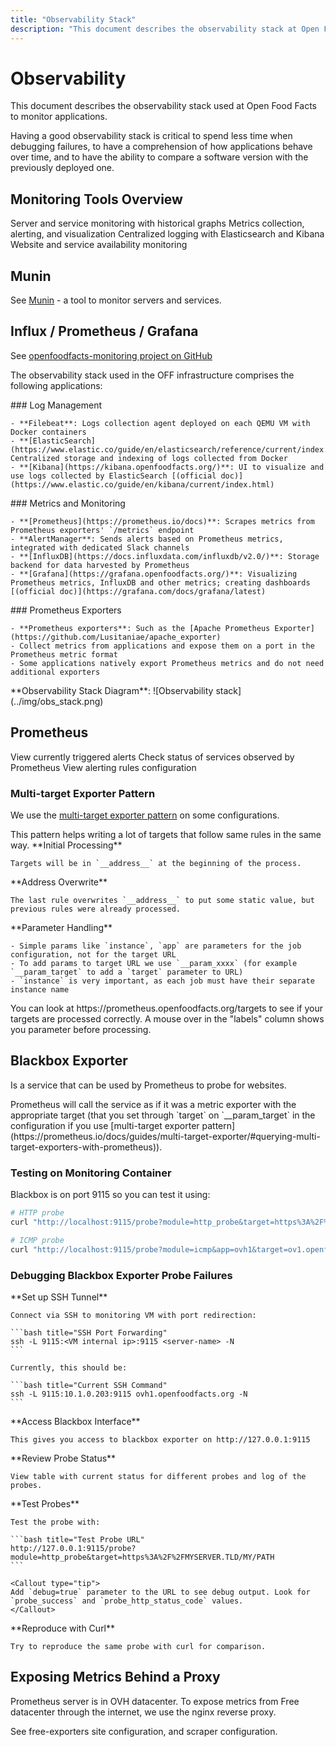 ```yaml
---
title: "Observability Stack"
description: "This document describes the observability stack at Open Food Facts, covering tools like Munin, Prometheus, Grafana, and Elasticsearch for monitoring applications. It details log collection, metric scraping, alerting, and debugging techniques for ensuring system health and performance."
---
```



# Observability

This document describes the observability stack used at Open Food Facts to monitor applications.

<Callout type="info">
Having a good observability stack is critical to spend less time when debugging failures, to have a comprehension of how applications behave over time, and to have the ability to compare a software version with the previously deployed one.
</Callout>

## Monitoring Tools Overview

<Cards>
  <Card title="Munin" href="./munin.md">
    Server and service monitoring with historical graphs
  </Card>
  <Card title="Prometheus/Grafana" href="#influx--prometheus--grafana">
    Metrics collection, alerting, and visualization
  </Card>
  <Card title="ELK Stack" href="#influx--prometheus--grafana">
    Centralized logging with Elasticsearch and Kibana
  </Card>
  <Card title="Blackbox Exporter" href="#blackbox-exporter">
    Website and service availability monitoring
  </Card>
</Cards>

## Munin

See [Munin](./munin.md) - a tool to monitor servers and services.

## Influx / Prometheus / Grafana

See [openfoodfacts-monitoring project on GitHub](https://github.com/openfoodfacts/openfoodfacts-monitoring/)

The observability stack used in the OFF infrastructure comprises the following applications:

<Tabs>
  <Tab value="logs" label="Log Collection">
    ### Log Management
    
    - **Filebeat**: Logs collection agent deployed on each QEMU VM with Docker containers
    - **[ElasticSearch](https://www.elastic.co/guide/en/elasticsearch/reference/current/index.html)**: Centralized storage and indexing of logs collected from Docker
    - **[Kibana](https://kibana.openfoodfacts.org/)**: UI to visualize and use logs collected by ElasticSearch [(official doc)](https://www.elastic.co/guide/en/kibana/current/index.html)
  </Tab>
  
  <Tab value="metrics" label="Metrics & Alerts">
    ### Metrics and Monitoring
    
    - **[Prometheus](https://prometheus.io/docs)**: Scrapes metrics from Prometheus exporters' `/metrics` endpoint
    - **AlertManager**: Sends alerts based on Prometheus metrics, integrated with dedicated Slack channels
    - **[InfluxDB](https://docs.influxdata.com/influxdb/v2.0/)**: Storage backend for data harvested by Prometheus
    - **[Grafana](https://grafana.openfoodfacts.org/)**: Visualizing Prometheus metrics, InfluxDB and other metrics; creating dashboards [(official doc)](https://grafana.com/docs/grafana/latest)
  </Tab>
  
  <Tab value="exporters" label="Exporters">
    ### Prometheus Exporters
    
    - **Prometheus exporters**: Such as the [Apache Prometheus Exporter](https://github.com/Lusitaniae/apache_exporter)
    - Collect metrics from applications and expose them on a port in the Prometheus metric format
    - Some applications natively export Prometheus metrics and do not need additional exporters
  </Tab>
</Tabs>

<Callout type="info">
**Observability Stack Diagram**: ![Observability stack](../img/obs_stack.png)
</Callout>

## Prometheus

<Cards>
  <Card title="Alerts" href="https://prometheus.openfoodfacts.org/alerts">
    View currently triggered alerts
  </Card>
  <Card title="Targets" href="https://prometheus.openfoodfacts.org/targets">
    Check status of services observed by Prometheus
  </Card>
  <Card title="Rules" href="https://prometheus.openfoodfacts.org/rules">
    View alerting rules configuration
  </Card>
</Cards>

### Multi-target Exporter Pattern

We use the [multi-target exporter pattern](https://prometheus.io/docs/guides/multi-target-exporter/#querying-multi-target-exporters-with-prometheus) on some configurations.

<Callout type="note">
This pattern helps writing a lot of targets that follow same rules in the same way.
</Callout>

<Steps>
  <Step>
    **Initial Processing**
    
    Targets will be in `__address__` at the beginning of the process.
  </Step>
  
  <Step>
    **Address Overwrite**
    
    The last rule overwrites `__address__` to put some static value, but previous rules were already processed.
  </Step>
  
  <Step>
    **Parameter Handling**
    
    - Simple params like `instance`, `app` are parameters for the job configuration, not for the target URL
    - To add params to target URL we use `__param_xxxx` (for example `__param_target` to add a `target` parameter to URL)
    - `instance` is very important, as each job must have their separate instance name
  </Step>
</Steps>

<Callout type="tip">
You can look at https://prometheus.openfoodfacts.org/targets to see if your targets are processed correctly. A mouse over in the "labels" column shows you parameter before processing.
</Callout>

## Blackbox Exporter

Is a service that can be used by Prometheus to probe for websites.

<Callout type="info">
Prometheus will call the service as if it was a metric exporter with the appropriate target (that you set through `target` on `__param_target` in the configuration if you use [multi-target exporter pattern](https://prometheus.io/docs/guides/multi-target-exporter/#querying-multi-target-exporters-with-prometheus)).
</Callout>

### Testing on Monitoring Container

Blackbox is on port 9115 so you can test it using:

```bash title="Testing Blackbox Exporter"
# HTTP probe
curl "http://localhost:9115/probe?module=http_probe&target=https%3A%2F%2Fsearch.openfoodfacts.org%2F"

# ICMP probe
curl "http://localhost:9115/probe?module=icmp&app=ovh1&target=ov1.openfoodfacts.org"
```

### Debugging Blackbox Exporter Probe Failures

<Steps>
  <Step>
    **Set up SSH Tunnel**
    
    Connect via SSH to monitoring VM with port redirection:
    
    ```bash title="SSH Port Forwarding"
    ssh -L 9115:<VM internal ip>:9115 <server-name> -N
    ```
    
    Currently, this should be:
    
    ```bash title="Current SSH Command"
    ssh -L 9115:10.1.0.203:9115 ovh1.openfoodfacts.org -N
    ```
  </Step>
  
  <Step>
    **Access Blackbox Interface**
    
    This gives you access to blackbox exporter on http://127.0.0.1:9115
  </Step>
  
  <Step>
    **Review Probe Status**
    
    View table with current status for different probes and log of the probes.
  </Step>
  
  <Step>
    **Test Probes**
    
    Test the probe with:
    
    ```bash title="Test Probe URL"
    http://127.0.0.1:9115/probe?module=http_probe&target=https%3A%2F%2FMYSERVER.TLD/MY/PATH
    ```
    
    <Callout type="tip">
    Add `debug=true` parameter to the URL to see debug output. Look for `probe_success` and `probe_http_status_code` values.
    </Callout>
  </Step>
  
  <Step>
    **Reproduce with Curl**
    
    Try to reproduce the same probe with curl for comparison.
  </Step>
</Steps>

## Exposing Metrics Behind a Proxy

<Callout type="info">
Prometheus server is in OVH datacenter. To expose metrics from Free datacenter through the internet, we use the nginx reverse proxy.
</Callout>

See free-exporters site configuration, and scraper configuration.
